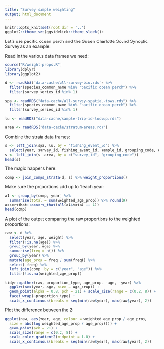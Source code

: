 ```yaml
---
title: "Survey sample weighting"
output: html_document
---
```


```r
knitr::opts_knit$set(root.dir = '..')
ggplot2::theme_set(ggsidekick::theme_sleek())
```

Let's use pacific ocean perch and the Queen Charlotte Sound Synoptic Survey as an example:

Read in the various data frames we need:

```r
source("R/weight-props.R")
library(dplyr)
library(ggplot2)

d <- readRDS("data-cache/all-survey-bio.rds") %>%
  filter(species_common_name %in% "pacific ocean perch") %>%
  filter(survey_series_id %in% 1)

spa <- readRDS("data-cache/all-survey-spatial-tows.rds") %>%
  filter(species_common_name %in% "pacific ocean perch") %>%
  filter(survey_series_id %in% 1)

lu <- readRDS("data-cache/sample-trip-id-lookup.rds")

area <- readRDS("data-cache/stratum-areas.rds")
```

Combine the strata data frames: 

```r
s <- left_join(spa, lu, by = "fishing_event_id") %>%
  select(year, survey_id, fishing_event_id, sample_id, grouping_code, density_kgpm2)
s <- left_join(s, area, by = c("survey_id", "grouping_code"))
head(s)
```

The magic happens here:

```r
comp <- join_comps_strata(d, s) %>% weight_proportions()
```

Make sure the proportions add up to 1 each year: 

```r
a1 <- group_by(comp, year) %>%
  summarise(total = sum(weighted_age_prop)) %>% round(9)
assertthat::assert_that(all(a1$total == 1))
head(comp)
```

A plot of the output comparing the raw proportions to the weighted proportions:

```r
raw <- d %>%
  select(year, age, weight) %>%
  filter(!is.na(age)) %>%
  group_by(year, age) %>%
  summarise(freq = n()) %>%
  group_by(year) %>%
  mutate(age_prop = freq / sum(freq)) %>%
  select(-freq) %>%
  left_join(comp, by = c("year", "age")) %>%
  filter(!is.na(weighted_age_prop))

tidyr::gather(raw, proportion_type, age_prop, -age, -year) %>%
  ggplot(aes(year, age, size = age_prop)) +
  geom_point(alpha = 0.8, pch = 21) + scale_size(range = c(0.2, 8)) +
  facet_wrap(~proportion_type) +
  scale_x_continuous(breaks = seq(min(raw$year), max(raw$year), 2))
```

Plot the difference between the 2:

```r
ggplot(raw, aes(year, age, colour = weighted_age_prop / age_prop,
  size = abs(log(weighted_age_prop / age_prop)))) +
  geom_point(pch = 21) +
  scale_size(range = c(0.2, 8)) +
  scale_color_gradient2(midpoint = 1.0) +
  scale_x_continuous(breaks = seq(min(raw$year), max(raw$year), 2))
```
